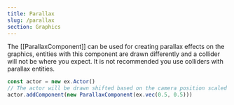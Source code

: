 ```yaml
---
title: Parallax
slug: /parallax
section: Graphics
---
```


The [[ParallaxComponent]] can be used for creating parallax effects on the graphics, entities with this component are drawn differently and a collider will not be where you expect. It is not recommended you use colliders with parallax entities.

```typescript
const actor = new ex.Actor()
// The actor will be drawn shifted based on the camera position scaled by the parallax factor
actor.addComponent(new ParallaxComponent(ex.vec(0.5, 0.5)))
```
